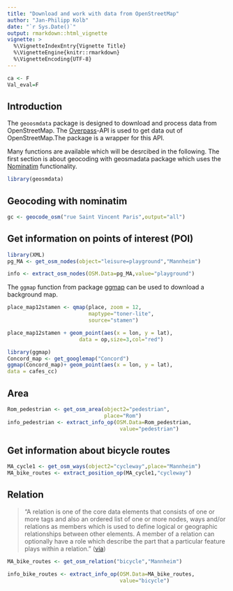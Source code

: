 ```yaml
---
title: "Download and work with data from OpenStreetMap"
author: "Jan-Philipp Kolb"
date: "`r Sys.Date()`"
output: rmarkdown::html_vignette
vignette: >
  %\VignetteIndexEntry{Vignette Title}
  %\VignetteEngine{knitr::rmarkdown}
  %\VignetteEncoding{UTF-8}
---
```


```r
ca <- F
Val_eval=F
```



## Introduction

The `geoosmdata` package is designed to download and process data from OpenStreetMap. 
The [Overpass](http://wiki.openstreetmap.org/wiki/Overpass_API)-API is used to get data out of OpenStreetMap.The package is a wrapper for this API.

Many functions are available which will be desrcibed in the following. The first section is about geocoding with geosmadata package which uses the [Nominatim](http://wiki.openstreetmap.org/wiki/Nominatim) functionality. 

```r
library(geosmdata)
```

## Geocoding with nominatim

```r
gc <- geocode_osm("rue Saint Vincent Paris",output="all")
```

## Get information on points of interest (POI)

```r
library(XML)
pg_MA <- get_osm_nodes(object="leisure=playground","Mannheim")

info <- extract_osm_nodes(OSM.Data=pg_MA,value="playground")
```

The `ggmap` function from package [ggmap](https://cran.r-project.org/web/packages/ggmap/index.html) can be used to download a background map. 


```r
place_map12stamen <- qmap(place, zoom = 12,
                          maptype="toner-lite",
                          source="stamen")
```


```r
place_map12stamen + geom_point(aes(x = lon, y = lat),
                       data = op,size=3,col="red") 
```


```r
library(ggmap)
Concord_map <- get_googlemap("Concord")
ggmap(Concord_map)+ geom_point(aes(x = lon, y = lat),
data = cafes_cc)
```



## Area

```r

Rom_pedestrian <- get_osm_area(object2="pedestrian",
                               place="Rom")
info_pedestrian <- extract_info_op(OSM.Data=Rom_pedestrian,
                                    value="pedestrian")

```

## Get information about bicycle routes

```r
MA_cycle1 <- get_osm_ways(object2="cycleway",place="Mannheim")
MA_bike_routes <- extract_position_op(MA_cycle1,"cycleway")
```



## Relation

> "A relation is one of the core data elements that consists of one or more tags and also an ordered list of one or more nodes, ways and/or relations as members which is used to define logical or geographic relationships between other elements. A member of a relation can optionally have a role which describe the part that a particular feature plays within a relation. "
([via](http://wiki.openstreetmap.org/wiki/Relation))

```r
MA_bike_routes <- get_osm_relation("bicycle","Mannheim")

info_bike_routes <- extract_info_op(OSM.Data=MA_bike_routes,
                                    value="bicycle")
```

